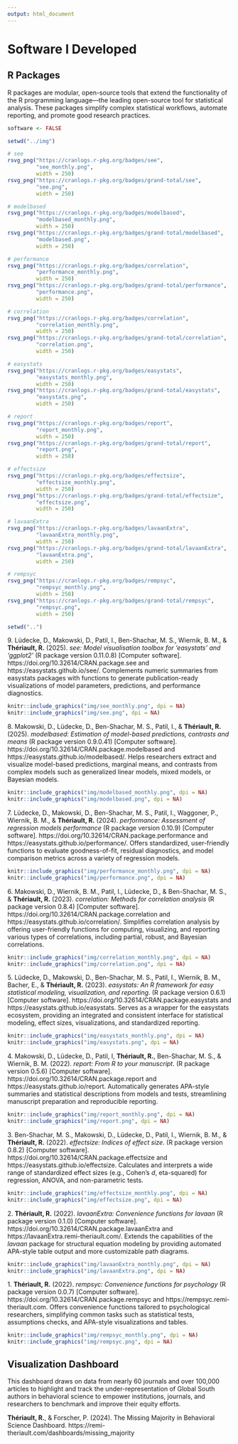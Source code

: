 ```yaml
---
output: html_document
---
```


# Software I Developed

## R Packages

\setlength{\parindent}{0in}
\setlength{\leftskip}{0in}
\footnotesize

R packages are modular, open-source tools that extend the functionality of the R programming language—the leading open-source tool for statistical analysis. These packages simplify complex statistical workflows, automate reporting, and promote good research practices.

```r
software <- FALSE
```

\setlength{\parindent}{-0.4in}
\setlength{\leftskip}{0.4in}
\setlength{\parskip}{8pt}

```r
setwd("../img")

# see
rsvg_png("https://cranlogs.r-pkg.org/badges/see", 
         "see_monthly.png",
         width = 250)
rsvg_png("https://cranlogs.r-pkg.org/badges/grand-total/see", 
         "see.png",
         width = 250)

# modelbased
rsvg_png("https://cranlogs.r-pkg.org/badges/modelbased", 
         "modelbased_monthly.png",
         width = 250)
rsvg_png("https://cranlogs.r-pkg.org/badges/grand-total/modelbased", 
         "modelbased.png",
         width = 250)

# performance
rsvg_png("https://cranlogs.r-pkg.org/badges/correlation", 
         "performance_monthly.png",
         width = 250)
rsvg_png("https://cranlogs.r-pkg.org/badges/grand-total/performance", 
         "performance.png",
         width = 250)

# correlation
rsvg_png("https://cranlogs.r-pkg.org/badges/correlation", 
         "correlation_monthly.png",
         width = 250)
rsvg_png("https://cranlogs.r-pkg.org/badges/grand-total/correlation", 
         "correlation.png",
         width = 250)

# easystats
rsvg_png("https://cranlogs.r-pkg.org/badges/easystats", 
         "easystats_monthly.png",
         width = 250)
rsvg_png("https://cranlogs.r-pkg.org/badges/grand-total/easystats", 
         "easystats.png",
         width = 250)

# report
rsvg_png("https://cranlogs.r-pkg.org/badges/report", 
         "report_monthly.png",
         width = 250)
rsvg_png("https://cranlogs.r-pkg.org/badges/grand-total/report", 
         "report.png",
         width = 250)

# effectsize
rsvg_png("https://cranlogs.r-pkg.org/badges/effectsize", 
         "effectsize_monthly.png",
         width = 250)
rsvg_png("https://cranlogs.r-pkg.org/badges/grand-total/effectsize", 
         "effectsize.png",
         width = 250)

# lavaanExtra
rsvg_png("https://cranlogs.r-pkg.org/badges/lavaanExtra", 
         "lavaanExtra_monthly.png",
         width = 250)
rsvg_png("https://cranlogs.r-pkg.org/badges/grand-total/lavaanExtra", 
         "lavaanExtra.png",
         width = 250)

# rempsyc
rsvg_png("https://cranlogs.r-pkg.org/badges/rempsyc", 
         "rempsyc_monthly.png",
         width = 250)
rsvg_png("https://cranlogs.r-pkg.org/badges/grand-total/rempsyc", 
         "rempsyc.png",
         width = 250)

setwd("..")
```

9\. Lüdecke, D., Makowski, D., Patil, I., Ben-Shachar, M. S., Wiernik, B. M., & **Thériault, R.** (2025). *see: Model visualisation toolbox for 'easystats' and 'ggplot2'* (R package version 0.11.0.8) [Computer software]. https://doi.org/10.32614/CRAN.package.see and https://easystats.github.io/see/. Complements numeric summaries from easystats packages with functions to generate publication-ready visualizations of model parameters, predictions, and performance diagnostics.

```r
knitr::include_graphics("img/see_monthly.png", dpi = NA)
knitr::include_graphics("img/see.png", dpi = NA)
```

8\. Makowski, D., Lüdecke, D., Ben-Shachar, M. S., Patil, I., & **Thériault, R.** (2025). *modelbased: Estimation of model-based predictions, contrasts and means* (R package version 0.9.0.41) [Computer software]. https://doi.org/10.32614/CRAN.package.modelbased and https://easystats.github.io/modelbased/. Helps researchers extract and visualize model-based predictions, marginal means, and contrasts from complex models such as generalized linear models, mixed models, or Bayesian models.

```r
knitr::include_graphics("img/modelbased_monthly.png", dpi = NA)
knitr::include_graphics("img/modelbased.png", dpi = NA)
```

7\. Lüdecke, D., Makowski, D., Ben-Shachar, M. S., Patil, I., Waggoner, P., Wiernik, B. M., & **Thériault, R.** (2024). *performance: Assessment of regression models performance* (R package version 0.10.9) [Computer software]. https://doi.org/10.32614/CRAN.package.performance and https://easystats.github.io/performance/. Offers standardized, user-friendly functions to evaluate goodness-of-fit, residual diagnostics, and model comparison metrics across a variety of regression models.

```r
knitr::include_graphics("img/performance_monthly.png", dpi = NA)
knitr::include_graphics("img/performance.png", dpi = NA)
```

6\. Makowski, D., Wiernik, B. M., Patil, I., Lüdecke, D., & Ben-Shachar, M. S., & **Thériault, R.** (2023). *correlation: Methods for correlation analysis* (R package version 0.8.4) [Computer software]. https://doi.org/10.32614/CRAN.package.correlation and https://easystats.github.io/correlation/. Simplifies correlation analysis by offering user-friendly functions for computing, visualizing, and reporting various types of correlations, including partial, robust, and Bayesian correlations.

```r
knitr::include_graphics("img/correlation_monthly.png", dpi = NA)
knitr::include_graphics("img/correlation.png", dpi = NA)
```

5\. Lüdecke, D., Makowski, D., Ben-Shachar, M. S., Patil, I., Wiernik, B. M., Bacher, E., & **Thériault, R.** (2023). *easystats: An R framework for easy statistical modeling, visualization, and reporting*. (R package version 0.6.1) [Computer software]. https://doi.org/10.32614/CRAN.package.easystats and https://easystats.github.io/easystats. Serves as a wrapper for the easystats ecosystem, providing an integrated and consistent interface for statistical modeling, effect sizes, visualizations, and standardized reporting.

```r
knitr::include_graphics("img/easystats_monthly.png", dpi = NA)
knitr::include_graphics("img/easystats.png", dpi = NA)
```

4\. Makowski, D., Lüdecke, D., Patil, I, **Thériault, R.**, Ben-Shachar, M. S., & Wiernik, B. M. (2022). *report: From R to your manuscript*. (R package version 0.5.6) [Computer software]. https://doi.org/10.32614/CRAN.package.report and https://easystats.github.io/report. Automatically generates APA-style summaries and statistical descriptions from models and tests, streamlining manuscript preparation and reproducible reporting.

```r
knitr::include_graphics("img/report_monthly.png", dpi = NA)
knitr::include_graphics("img/report.png", dpi = NA)
```

3\. Ben-Shachar, M. S., Makowski, D., Lüdecke, D., Patil, I., Wiernik, B. M., & **Thériault, R.** (2022). *effectsize: Indices of effect size*. (R package version 0.8.2) [Computer software]. https://doi.org/10.32614/CRAN.package.effectsize and https://easystats.github.io/effectsize. Calculates and interprets a wide range of standardized effect sizes (e.g., Cohen’s *d*, eta-squared) for regression, ANOVA, and non-parametric tests.

```r
knitr::include_graphics("img/effectsize_monthly.png", dpi = NA)
knitr::include_graphics("img/effectsize.png", dpi = NA)
```

2\. **Thériault, R.** (2022). *lavaanExtra: Convenience functions for lavaan* (R package version 0.1.0) [Computer software]. https://doi.org/10.32614/CRAN.package.lavaanExtra and https://lavaanExtra.remi-theriault.com/. Extends the capabilities of the *lavaan* package for structural equation modeling by providing automated APA-style table output and more customizable path diagrams.

```r
knitr::include_graphics("img/lavaanExtra_monthly.png", dpi = NA)
knitr::include_graphics("img/lavaanExtra.png", dpi = NA)
```

1\. **Thériault, R.** (2022). *rempsyc: Convenience functions for psychology* (R package version 0.0.7) [Computer software]. https://doi.org/10.32614/CRAN.package.rempsyc and https://rempsyc.remi-theriault.com. Offers convenience functions tailored to psychological researchers, simplifying common tasks such as statistical tests, assumptions checks, and APA-style visualizations and tables.

```r
knitr::include_graphics("img/rempsyc_monthly.png", dpi = NA)
knitr::include_graphics("img/rempsyc.png", dpi = NA)
```

## Visualization Dashboard

\setlength{\parindent}{0in}
\setlength{\leftskip}{0in}

This dashboard draws on data from nearly 60 journals and over 100,000 articles to highlight and track the under-representation of Global South authors in behavioral science to empower institutions, journals, and researchers to benchmark and improve their equity efforts.

\setlength{\parindent}{-0.4in}
\setlength{\leftskip}{0.4in}
\setlength{\parskip}{8pt}

**Thériault, R.**, & Forscher, P. (2024). The Missing Majority in Behavioral Science Dashboard. https://remi-theriault.com/dashboards/missing_majority
